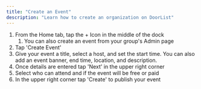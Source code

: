 ```yaml
---
title: "Create an Event"
description: "Learn how to create an organization on DoorList"
---
```


1. From the Home tab, tap the \+ Icon in the middle of the dock
   1. You can also create an event from your group's Admin page
2. Tap 'Create Event'
3. Give your event a title, select a host, and set the start time. You can also add an event banner, end time, location, and description.
4. Once details are entered tap 'Next' in the upper right corner
5. Select who can attend and if the event will be free or paid
6. In the upper right corner tap 'Create' to publish your event